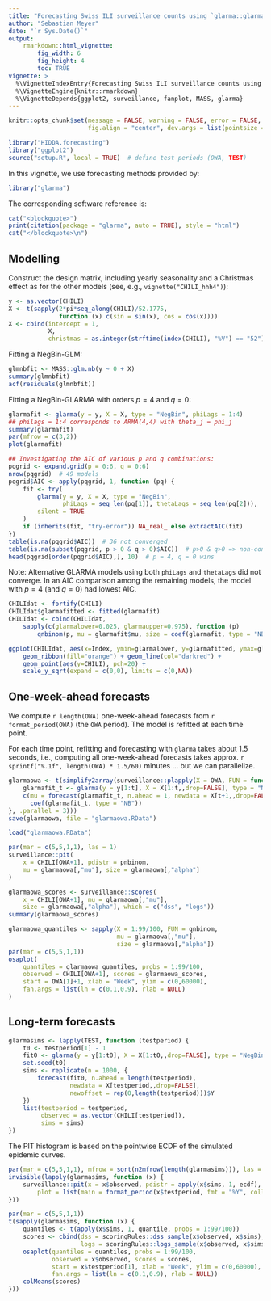 ```yaml
---
title: "Forecasting Swiss ILI surveillance counts using `glarma::glarma`"
author: "Sebastian Meyer"
date: "`r Sys.Date()`"
output:
    rmarkdown::html_vignette:
        fig_width: 6
        fig_height: 4
        toc: TRUE
vignette: >
  %\VignetteIndexEntry{Forecasting Swiss ILI surveillance counts using 'glarma::glarma'}
  %\VignetteEngine{knitr::rmarkdown}
  %\VignetteDepends{ggplot2, surveillance, fanplot, MASS, glarma}
---
```


```r
knitr::opts_chunk$set(message = FALSE, warning = FALSE, error = FALSE,
                      fig.align = "center", dev.args = list(pointsize = 10))
```

```r
library("HIDDA.forecasting")
library("ggplot2")
source("setup.R", local = TRUE)  # define test periods (OWA, TEST)
```

In this vignette, we use forecasting methods provided by:
```r
library("glarma")
```

The corresponding software reference is:
```r
cat("<blockquote>")
print(citation(package = "glarma", auto = TRUE), style = "html")
cat("</blockquote>\n")
```


## Modelling

Construct the design matrix, including yearly seasonality and a Christmas
effect as for the other models (see, e.g., `vignette("CHILI_hhh4")`):

```r
y <- as.vector(CHILI)
X <- t(sapply(2*pi*seq_along(CHILI)/52.1775,
              function (x) c(sin = sin(x), cos = cos(x))))
X <- cbind(intercept = 1,
           X,
           christmas = as.integer(strftime(index(CHILI), "%V") == "52"))
```

Fitting a NegBin-GLM:

```r
glmnbfit <- MASS::glm.nb(y ~ 0 + X)
summary(glmnbfit)
acf(residuals(glmnbfit))
```

Fitting a NegBin-GLARMA with orders $p = 4$ and $q = 0$:

```r
glarmafit <- glarma(y = y, X = X, type = "NegBin", phiLags = 1:4)
## philags = 1:4 corresponds to ARMA(4,4) with theta_j = phi_j
summary(glarmafit)
par(mfrow = c(3,2))
plot(glarmafit)
```

```r
## Investigating the AIC of various p and q combinations:
pqgrid <- expand.grid(p = 0:6, q = 0:6)
nrow(pqgrid)  # 49 models
pqgrid$AIC <- apply(pqgrid, 1, function (pq) {
    fit <- try(
        glarma(y = y, X = X, type = "NegBin",
               phiLags = seq_len(pq[1]), thetaLags = seq_len(pq[2])),
        silent = TRUE
    )
    if (inherits(fit, "try-error")) NA_real_ else extractAIC(fit)
})
table(is.na(pqgrid$AIC))  # 36 not converged
table(is.na(subset(pqgrid, p > 0 & q > 0)$AIC))  # p>0 & q>0 => non-convergence
head(pqgrid[order(pqgrid$AIC),], 10)  # p = 4, q = 0 wins
```

Note: Alternative GLARMA models using both `phiLags` and `thetaLags`
did not converge. In an AIC comparison among the remaining models,
the model with $p=4$ (and $q=0$) had lowest AIC.


```r
CHILIdat <- fortify(CHILI)
CHILIdat$glarmafitted <- fitted(glarmafit)
CHILIdat <- cbind(CHILIdat,
    sapply(c(glarmalower=0.025, glarmaupper=0.975), function (p)
        qnbinom(p, mu = glarmafit$mu, size = coef(glarmafit, type = "NB"))))
```

```r
ggplot(CHILIdat, aes(x=Index, ymin=glarmalower, y=glarmafitted, ymax=glarmaupper)) +
    geom_ribbon(fill="orange") + geom_line(col="darkred") +
    geom_point(aes(y=CHILI), pch=20) +
    scale_y_sqrt(expand = c(0,0), limits = c(0,NA))
```



## One-week-ahead forecasts


We compute `r length(OWA)` one-week-ahead forecasts
from `r format_period(OWA)` (the `OWA` period).
The model is refitted at each time point.

For each time point, refitting and forecasting with `glarma` takes about 1.5 seconds, i.e.,
computing all one-week-ahead forecasts takes approx.
`r sprintf("%.1f", length(OWA) * 1.5/60)` minutes ... but we can parallelize.

```r
glarmaowa <- t(simplify2array(surveillance::plapply(X = OWA, FUN = function (t) {
    glarmafit_t <- glarma(y = y[1:t], X = X[1:t,,drop=FALSE], type = "NegBin", phiLags = 1:4)
    c(mu = forecast(glarmafit_t, n.ahead = 1, newdata = X[t+1,,drop=FALSE])$mu,
      coef(glarmafit_t, type = "NB"))
}, .parallel = 3)))
save(glarmaowa, file = "glarmaowa.RData")
```
```r
load("glarmaowa.RData")
```

```r
par(mar = c(5,5,1,1), las = 1)
surveillance::pit(
    x = CHILI[OWA+1], pdistr = pnbinom,
    mu = glarmaowa[,"mu"], size = glarmaowa[,"alpha"]
)
```

```r
glarmaowa_scores <- surveillance::scores(
    x = CHILI[OWA+1], mu = glarmaowa[,"mu"],
    size = glarmaowa[,"alpha"], which = c("dss", "logs"))
summary(glarmaowa_scores)
```

```r
glarmaowa_quantiles <- sapply(X = 1:99/100, FUN = qnbinom,
                              mu = glarmaowa[,"mu"],
                              size = glarmaowa[,"alpha"])
par(mar = c(5,5,1,1))
osaplot(
    quantiles = glarmaowa_quantiles, probs = 1:99/100,
    observed = CHILI[OWA+1], scores = glarmaowa_scores,
    start = OWA[1]+1, xlab = "Week", ylim = c(0,60000),
    fan.args = list(ln = c(0.1,0.9), rlab = NULL)
)
```



## Long-term forecasts


```r
glarmasims <- lapply(TEST, function (testperiod) {
    t0 <- testperiod[1] - 1
    fit0 <- glarma(y = y[1:t0], X = X[1:t0,,drop=FALSE], type = "NegBin", phiLags = 1:4)
    set.seed(t0)
    sims <- replicate(n = 1000, {
        forecast(fit0, n.ahead = length(testperiod),
                 newdata = X[testperiod,,drop=FALSE],
                 newoffset = rep(0,length(testperiod)))$Y
    })
    list(testperiod = testperiod,
         observed = as.vector(CHILI[testperiod]),
         sims = sims)
})
```

The PIT histogram is based on the pointwise ECDF of the simulated epidemic
curves.

```r
par(mar = c(5,5,1,1), mfrow = sort(n2mfrow(length(glarmasims))), las = 1)
invisible(lapply(glarmasims, function (x) {
    surveillance::pit(x = x$observed, pdistr = apply(x$sims, 1, ecdf),
        plot = list(main = format_period(x$testperiod, fmt = "%Y", collapse = "/")))
}))
```

```r
par(mar = c(5,5,1,1))
t(sapply(glarmasims, function (x) {
    quantiles <- t(apply(x$sims, 1, quantile, probs = 1:99/100))
    scores <- cbind(dss = scoringRules::dss_sample(x$observed, x$sims),
                    logs = scoringRules::logs_sample(x$observed, x$sims))
    osaplot(quantiles = quantiles, probs = 1:99/100,
            observed = x$observed, scores = scores,
            start = x$testperiod[1], xlab = "Week", ylim = c(0,60000),
            fan.args = list(ln = c(0.1,0.9), rlab = NULL))
    colMeans(scores)
}))
```
